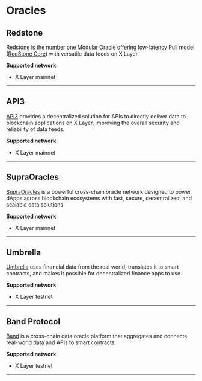 # Oracles

## Redstone
[Redstone](https://redstone.finance/ "Redstone") is the number one Modular Oracle offering low-latency Pull model ([RedStone Core](https://docs.redstone.finance/docs/smart-contract-devs/get-started/redstone-core "Redstone Core")) with versatile data feeds on X Layer.

**Supported network**: 
- X Layer mainnet

---
## API3

[API3](https://api3.org/ "API3") provides a decentralized solution for APIs to directly deliver data to blockchain applications on X Layer, improving the overall security and reliability of data feeds.

**Supported network**: 
- X Layer mainnet
---
## SupraOracles

[SupraOracles](https://supra.com/oracles-product/ "SupraOracles") is a powerful cross-chain oracle network designed to power dApps across blockchain ecosystems with fast, secure, decentralized, and scalable data solutions

**Supported network**: 
- X Layer mainnet

---

## Umbrella

[Umbrella](https://www.umb.network "Umbrella") uses financial data from the real world, translates it to smart contracts, and makes it possible for decentralized finance apps to use.

**Supported network**: 
- X Layer testnet
---

## Band Protocol
[Band](https://www.bandprotocol.com "Band") is a cross-chain data oracle platform that aggregates and connects real-world data and APIs to smart contracts.

**Supported network**: 
- X Layer testnet
---
